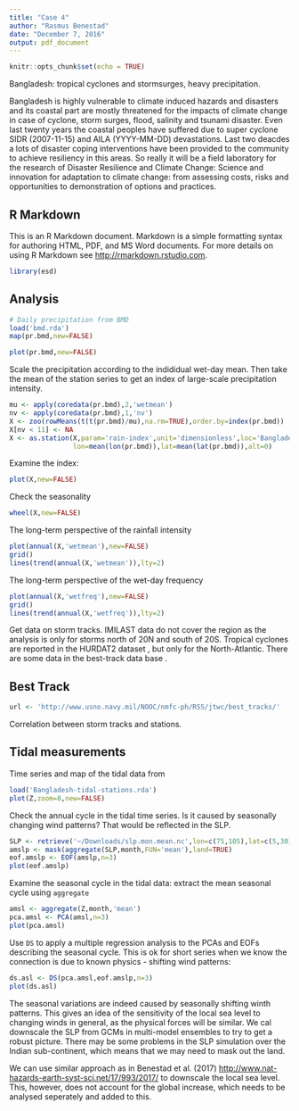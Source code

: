 ```yaml
---
title: "Case 4"
author: "Rasmus Benestad"
date: "December 7, 2016"
output: pdf_document
---
```


```r
knitr::opts_chunk$set(echo = TRUE)
```

Bangladesh: tropical cyclones and stormsurges, heavy precipitation. 

Bangladesh is highly vulnerable to climate induced hazards and disasters and its coastal part are mostly threatened for the impacts of climate change in case of cyclone, storm surges, flood, salinity and tsunami disaster. Even last twenty years the coastal peoples have suffered due to super cyclone SIDR (2007-11-15) and AILA (YYYY-MM-DD) devastations. Last two deacdes a lots of disaster coping interventions have been provided to the community to achieve resiliency in this areas. So really it will be a field laboratory for the research of Disaster Resilience and Climate Change: Science and innovation for adaptation to climate  change: from assessing costs, risks and opportunities to demonstration of options and practices.

## R Markdown

This is an R Markdown document. Markdown is a simple formatting syntax for authoring HTML, PDF, and MS Word documents. For more details on using R Markdown see <http://rmarkdown.rstudio.com>.



```r
library(esd)
```

## Analysis



```r
# Daily precipitation from BMD 
load('bmd.rda')
map(pr.bmd,new=FALSE)
```

```r
plot(pr.bmd,new=FALSE)
```



Scale the precipitation according to the indididual wet-day mean. Then take the mean of the station series to get an index of large-scale precipitation intensity.

```r
mu <- apply(coredata(pr.bmd),2,'wetmean')
nv <- apply(coredata(pr.bmd),1,'nv')
X <- zoo(rowMeans(t(t(pr.bmd)/mu),na.rm=TRUE),order.by=index(pr.bmd))
X[nv < 11] <- NA
X <- as.station(X,param='rain-index',unit='dimensionless',loc='Bangladesh',
                lon=mean(lon(pr.bmd)),lat=mean(lat(pr.bmd)),alt=0)
```

Examine the index:

```r
plot(X,new=FALSE)
```

Check the seasonality

```r
wheel(X,new=FALSE)
```

The long-term perspective of the rainfall intensity

```r
plot(annual(X,'wetmean'),new=FALSE)
grid()
lines(trend(annual(X,'wetmean')),lty=2)
```

The long-term perspective of the wet-day frequency

```r
plot(annual(X,'wetfreq'),new=FALSE)
grid()
lines(trend(annual(X,'wetfreq')),lty=2)
```

Get data on storm tracks. IMILAST data do not cover the region as the analysis is only for storms north of 20N and south of 20S. Tropical cyclones are reported in the HURDAT2 dataset \url{http://www.aoml.noaa.gov/hrd/hurdat/hurdat2-1851-2016-apr2017.txt}, but only for the North-Atlantic. There are some data in the best-track data base \url{http://www.usno.navy.mil/NOOC/nmfc-ph/RSS/jtwc/best_tracks/}. 


## Best Track

```r
url <- 'http://www.usno.navy.mil/NOOC/nmfc-ph/RSS/jtwc/best_tracks/'
```

Correlation between storm tracks and stations.

## Tidal measurements

Time series and map of the tidal data from 

```r
load('Bangladesh-tidal-stations.rda')
plot(Z,zoom=8,new=FALSE)
```

Check the annual cycle in the tidal time series. Is it caused by seasonally changing wind patterns? That would be reflected in the SLP.

```r
SLP <- retrieve('~/Downloads/slp.mon.mean.nc',lon=c(75,105),lat=c(5,30))
amslp <- mask(aggregate(SLP,month,FUN='mean'),land=TRUE)
eof.amslp <- EOF(amslp,n=3)
plot(eof.amslp)
```

Examine the seasonal cycle in the tidal data: extract the mean seasonal cycle using `aggregate`

```r
amsl <- aggregate(Z,month,'mean')
pca.amsl <- PCA(amsl,n=3)
plot(pca.amsl)
```

Use `DS` to apply a multiple regression analysis to the PCAs and EOFs describing the seasonal cycle. This is ok for short series when we know the connection is due to known physics - shifting wind patterns:

```r
ds.asl <- DS(pca.amsl,eof.amslp,n=3)
plot(ds.asl)
```

The seasonal variations are indeed caused by seasonally shifting winth patterns. This gives an idea of the sensitivity of the local sea level to changing winds in general, as the physical forces will be similar. We cal downscale the SLP from GCMs in multi-model ensembles to try to get a robust picture. There may be some problems in the SLP simulation over the Indian sub-continent, which means that we may need to mask out the land.

We can use similar approach as in Benestad et al. (2017) <http://www.nat-hazards-earth-syst-sci.net/17/993/2017/> to downscale the local sea level. This, however, does not account for the global increase, which needs to be analysed seperately and added to this. 